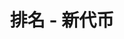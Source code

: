 ---
title: '排名 - 新代币'
openapi: '/cn/api-reference/openapi-cn.json GET /v1/ranking/{chain}/newTokens'
---